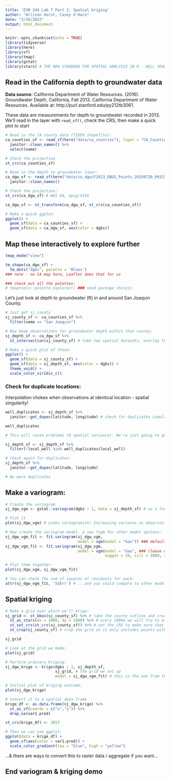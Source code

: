 ```yaml
---
title: 'ESM 244 Lab 7 Part 2: Spatial kriging'
author: "Allison Horst, Casey O'Hara"
date: "2/16/2022"
output: html_document
---
```


```r
knitr::opts_chunk$set(echo = TRUE)
library(tidyverse)
library(here)
library(sf)
library(tmap)
library(gstat)
library(stars) # THE NEW STANDARD FOR SPATIAL ANALYSIS IN R - HELL YEAH
```

## Read in the California depth to groundwater data

**Data source:** California Department of Water Resources. (2016). Groundwater Depth, California, Fall 2013. California Department of Water Resources. Available at: http://purl.stanford.edu/py212tb3061.

These data are measurements for depth to groundwater recorded in 2013. We'll read in the layer with `read_sf()`, check the CRS, then make a quick plot to start

```r

# Read in the CA county data (TIGER shapefile):
ca_counties_sf <- read_sf(here("data/ca_counties"), layer = "CA_Counties_TIGER2016") %>% 
  janitor::clean_names() %>% 
  select(name)

# Check the projection
st_crs(ca_counties_sf)

# Read in the depth to groundwater layer: 
ca_dgw_sf <- read_sf(here("data/ca_dgw/F2013_DBGS_Points_20150720_093252.gpkg")) %>% 
  janitor::clean_names()

# Check the projection:
st_crs(ca_dgw_sf) # WGS 84, epsg:4326

ca_dgw_sf <- st_transform(ca_dgw_sf, st_crs(ca_counties_sf))

# Make a quick ggplot:
ggplot() +
  geom_sf(data = ca_counties_sf) +
  geom_sf(data = ca_dgw_sf, aes(color = dgbs))
```

## Map these interactively to explore further

```r
tmap_mode("view")

tm_shape(ca_dgw_sf) +
  tm_dots("dgbs", palette = 'Blues')
### note - no CA map here, Leaflet does that for us

### check out all the palettes:
# tmaptools::palette_explorer() ### need package shinyjs
```

Let's just look at depth to groundwater (ft) in and around San Joaquin County. 

```r
# Just get sj_county
sj_county_sf <- ca_counties_sf %>% 
  filter(name == "San Joaquin")

# Now keep observations for groundwater depth within that county:
sj_depth_sf <- ca_dgw_sf %>% 
  st_intersection(sj_county_sf) # take two spatial datasets, overlap them, and take only the space that intersects

# Make a quick plot of those: 
ggplot() +
  geom_sf(data = sj_county_sf) +
  geom_sf(data = sj_depth_sf, aes(color = dgbs)) +
  theme_void() +
  scale_color_viridis_c()
```

### Check for duplicate locations:

Interpolation chokes when observations at identical location - spatial singularity!

```r
well_duplicates <- sj_depth_sf %>% 
  janitor::get_dupes(latitude, longitude) # check for duplicates simultaneously in the lat and long columns

well_duplicates

# This will cause problems (0 spatial variance). We're just going to get rid of these problematic wells recorded at the same location: 

sj_depth_sf <- sj_depth_sf %>% 
  filter(!local_well %in% well_duplicates$local_well) 

# Check again for duplicates: 
sj_depth_sf %>% 
  janitor::get_dupes(latitude, longitude) 

# No more duplicates
```

## Make a variogram: 

```r
# Create the variogram
sj_dgw_vgm <- gstat::variogram(dgbs ~ 1, data = sj_depth_sf) # as a function of 1, means we're doing ordinary kriging. Use this function to calculate an intercept that's gonna be our mean value 

# Plot it
plot(sj_dgw_vgm) # Looks variogramish! Increasing variance as observations get further apart. Let's model this...

# Now create the variogram model, & see ?vgm for other model options: 
sj_dgw_vgm_fit <- fit.variogram(sj_dgw_vgm, 
                                model = vgm(model = "Gau")) ### default starting
sj_dgw_vgm_fit <- fit.variogram(sj_dgw_vgm, 
                                model = vgm(model = "Gau", ### (leave with defaults first)
                                            nugget = 20, sill = 3000, range = 32000))

# Plot them together:
plot(sj_dgw_vgm, sj_dgw_vgm_fit) 

# You can check the sum of squares of residuals for each: 
attr(sj_dgw_vgm_fit, 'SSErr') # ...and you could compare to other models...

```

## Spatial kriging

```r

# Make a grid over which we'll krige: 
sj_grid <- st_bbox(sj_county_sf) %>% # take the county outline and create a bounding box 
  st_as_stars(dx = 1000, dy = 1000) %>% # every 1000m we will try to estimate the well depth
  st_set_crs(st_crs(sj_county_sf)) %>% # set the CRS to make sure that they line up 
  st_crop(sj_county_sf) # crop the grid so it only includes points within the outline of this polygon

sj_grid

# Look at the grid we made: 
plot(sj_grid)

# Perform ordinary kriging: 
sj_dgw_krige <- krige(dgbs ~ 1, sj_depth_sf, 
                      sj_grid, # the grid we set up 
                      model = sj_dgw_vgm_fit) # this is the one from the variogram

# Initial plot of kriging outcome: 
plot(sj_dgw_krige)

# Convert it to a spatial data frame
krige_df <- as.data.frame(sj_dgw_krige) %>% 
  st_as_sf(coords = c("x","y")) %>% 
  drop_na(var1.pred)

st_crs(krige_df) <- 3857

# Then we can use ggplot: 
ggplot(data = krige_df) +
  geom_sf(aes(color = var1.pred)) +
  scale_color_gradient(low = "blue", high = "yellow")
```

...& there are ways to convert this to raster data / aggregate if you want...

## End variogram & kriging demo


